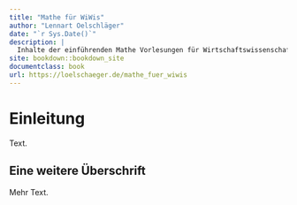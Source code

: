```yaml
--- 
title: "Mathe für WiWis"
author: "Lennart Oelschläger"
date: "`r Sys.Date()`"
description: |
  Inhalte der einführenden Mathe Vorlesungen für Wirtschaftswissenschaftler
site: bookdown::bookdown_site
documentclass: book
url: https://loelschaeger.de/mathe_fuer_wiwis
---
```


# Einleitung {-}

Text.

## Eine weitere Überschrift 

Mehr Text.
